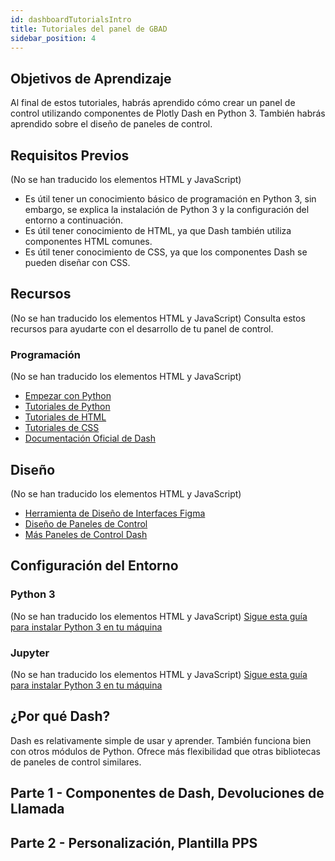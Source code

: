 ```yaml
---
id: dashboardTutorialsIntro
title: Tutoriales del panel de GBAD
sidebar_position: 4
---
```


## Objetivos de Aprendizaje
Al final de estos tutoriales, habrás aprendido cómo crear un panel de control utilizando componentes de Plotly Dash en Python 3. También habrás aprendido sobre el diseño de paneles de control.

## Requisitos Previos
(No se han traducido los elementos HTML y JavaScript)
<ul>
    <li>Es útil tener un conocimiento básico de programación en Python 3, sin embargo, se explica la instalación de Python 3 y la configuración del entorno a continuación.</li>
    <li>Es útil tener conocimiento de HTML, ya que Dash también utiliza componentes HTML comunes.</li>
    <li>Es útil tener conocimiento de CSS, ya que los componentes Dash se pueden diseñar con CSS.</li>
</ul>

## Recursos
(No se han traducido los elementos HTML y JavaScript)
Consulta estos recursos para ayudarte con el desarrollo de tu panel de control.
### Programación
(No se han traducido los elementos HTML y JavaScript)
<ul>
    <li><a href="https://www.python.org/about/gettingstarted/">Empezar con Python</a></li>
    <li><a href="https://www.w3schools.com/python/">Tutoriales de Python</a></li>
    <li><a href="https://www.w3schools.com/html/">Tutoriales de HTML</a></li>
    <li><a href="https://www.w3schools.com/css/">Tutoriales de CSS</a></li>
    <li><a href="https://dash.plotly.com/">Documentación Oficial de Dash</a></li>
</ul>

## Diseño
(No se han traducido los elementos HTML y JavaScript)
<ul>
<li><a href="https://www.figma.com/">Herramienta de Diseño de Interfaces Figma</a></li>
<li><a href="https://medium.muz.li/10-rules-of-dashboard-design-f1a4123028a2">Diseño de Paneles de Control</a></li>
<li><a href="https://dash.gallery/Portal/">Más Paneles de Control Dash</a></li>
</ul>

## Configuración del Entorno
### Python 3
(No se han traducido los elementos HTML y JavaScript)
<a href="https://realpython.com/installing-python/">Sigue esta guía para instalar Python 3 en tu máquina</a>

### Jupyter
(No se han traducido los elementos HTML y JavaScript)
<a href="https://realpython.com/installing-python/">Sigue esta guía para instalar Python 3 en tu máquina</a>


## ¿Por qué Dash?
Dash es relativamente simple de usar y aprender. También funciona bien con otros módulos de Python. Ofrece más flexibilidad que otras bibliotecas de paneles de control similares.

## Parte 1 - Componentes de Dash, Devoluciones de Llamada


<ReactPlayer url='https://www.youtube.com/watch?v=QLU_oRTMwr4' />

## Parte 2 - Personalización, Plantilla PPS

<ReactPlayer url='https://www.youtube.com/watch?v=_lLCOS-YOYo' />
          